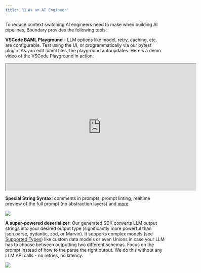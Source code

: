 ```yaml
---
title: "🔨 As an AI Engineer"
---
```


To reduce context switching AI engineers need to make when building AI pipelines, Boundary provides the following tools:

**VSCode BAML Playground** - LLM options like model, retry, caching, etc. are configurable. Test using the UI, or programmatically via our pytest plugin. As you edit .baml files, the playground autoupdates. Here's a demo video of the VSCode Playground in action:


<iframe
  src="https://player.cloudinary.com/embed/?public_id=baml-playground&cloud_name=dn7wj4mr5"
  width="600"
  height="400"
  allow="autoplay; fullscreen; encrypted-media; picture-in-picture"
  allowFullScreen
></iframe>

**Special String Syntax**: comments in prompts, prompt linting, realtime preview of the full prompt (no abstraction layers) and [more](https://docs.boundaryml.com/v2/mdx/overview#why-use-baml-vs-other-libraries-or-frameworks)

<img src="/images/v3/extractverbs_playground.png"/>


**A super-powered deserializer**: Our generated SDK converts LLM output strings into your desired output type (significantly more powerful than json.parse, pydantic, zod, or Marvin). It supports complex models (see [Supported Types](https://docs.boundaryml.com/v2/mdx/ref/type)) like custom data models or even Unions in case your LLM has to choose between outputting two different schemas. Focus on the prompt instead of how to the parse the right output. We do this without any LLM API calls - no retries, no latency.

<img src="/images/v3/BAML_deserializer_2.png" />

